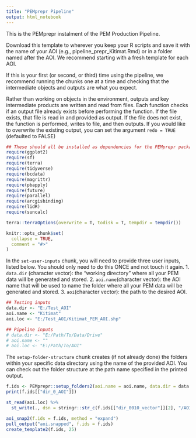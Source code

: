 ```yaml
---
title: "PEMprepr Pipeline"
output: html_notebook
---
```


This is the PEMprepr instalment of the PEM Production Pipeline.

Download this template to wherever you keep your R scripts and save it with the name of your AOI (e.g., pipeline_prepr_Kitimat.Rmd) or in a folder named after the AOI. We recommend starting with a fresh template for each AOI.

If this is your first (or second, or third) time using the pipeline, we recommend running the chunks one at a time and checking that the intermediate objects and outputs are what you expect.

Rather than working on objects in the environment, outputs and key intermediate products are written and read from files. Each function checks if an output file already exists before performing the function. If the file exists, that file is read in and provided as output. If the file does not exist, the function is performed, writes to file, and then outputs. If you would like to overwrite the existing output, you can set the argument `redo = TRUE` (defaulted to FALSE)


```r

## These should all be installed as dependencies for the PEMprepr package
require(ggplot2)
require(sf)
require(terra)
require(tidyverse)
require(bcdata)
require(magrittr)
require(pbapply)
require(future)
require(parallel)
require(arcgisbinding)
require(lidR)
require(suncalc)

terra::terraOptions(overwrite = T, todisk = T, tempdir = tempdir())

knitr::opts_chunk$set(
  collapse = TRUE,
  comment = "#>"
)
```

In the `set-user-inputs` chunk, you will need to provide three user inputs, listed below. You should only need to do this ONCE and not touch it again.
1. `data.dir` (character vector): the "working directory" where all your PEM data will be generated and stored.
2. `aoi.name`(character vector): the AOI name that will be used to name the folder where all your PEM data will be generated and stored.
3. `aoi`(character vector): the path to the desired AOI.

```r

## Testing inputs
data.dir <- "E:/Test_AOI"
aoi.name <- "Kitimat"
aoi.loc <- "E:/Test_AOI/Kitimat_PEM_AOI.shp"

## Pipeline inputs
# data.dir <- "E:/Path/To/Data/Drive"
# aoi.name <- ""
# aoi.loc <- "E:/Path/To/AOI"

```

The `setup-folder-structure` chunk creates (if not already done) the folders within your specific data directory using the name of the provided AOI. You can check out the folder structure at the path name specified in the printed output.

```r

f.ids <- PEMprepr::setup_folders2(aoi.name = aoi.name, data.dir = data.dir)
print(f.ids[["dir_0_AOI"]])

```

```r

st_read(aoi.loc) %>%
  st_write(., dsn = stringr::str_c(f.ids[["dir_0010_vector"]][2], "/AOI_original.gpkg"), append = F)

aoi_snap2(f.ids = f.ids, method = "expand")
pull_output("aoi.snapped", f.ids = f.ids)
create_template2(f.ids, 25)

```
